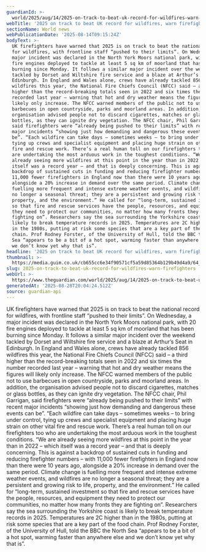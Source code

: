 ```yaml
---
guardianId: >-
  world/2025/aug/14/2025-on-track-to-beat-uk-record-for-wildfires-warn-firefighters
webTitle: '2025 on track to beat UK record for wildfires, warn firefighters'
sectionName: World news
webPublicationDate: '2025-08-14T09:15:24Z'
bodyText: >-
  UK firefighters have warned that 2025 is on track to beat the national record
  for wildfires, with frontline staff “pushed to their limits”. On Wednesday, a
  major incident was declared in the North York Moors national park, with 20
  fire engines deployed to tackle at least 5 sq km of moorland that has been
  burning since Monday. It follows a similar major incident over the weekend
  tackled by Dorset and Wiltshire fire service and a blaze at Arthur’s Seat in
  Edinburgh. In England and Wales alone, crews have already tackled 856
  wildfires this year, the National Fire Chiefs Council (NFCC) said – a third
  higher than the record-breaking totals seen in 2022 and six times the number
  recorded last year – warning that hot and dry weather means the figures will
  likely only increase. The NFCC warned members of the public not to use
  barbecues in open countryside, parks and moorland areas. In addition, the
  organisation advised people not to discard cigarettes, matches or glass
  bottles, as they can ignite dry vegetation. The NFCC chair, Phil Garrigan,
  said firefighters were “already being pushed to their limits” with recent
  major incidents “showing just how demanding and dangerous these events can
  be”. “Each wildfire can take days – sometimes weeks – to bring under control,
  tying up crews and specialist equipment and placing huge strain on other vital
  fire and rescue work. There’s a real human toll on our firefighters too who
  are undertaking the most arduous work in the toughest conditions. “We are
  already seeing more wildfires at this point in the year than in 2022 – which
  itself was a record year – and that is deeply concerning. This is against a
  backdrop of sustained cuts in funding and reducing firefighter numbers – with
  11,000 fewer firefighters in England now than there were 10 years ago,
  alongside a 20% increase in demand over the same period. Climate change is
  fuelling more frequent and intense extreme weather events, and wildfires are
  no longer a seasonal threat; they are a persistent and growing risk to life,
  property, and the environment.” He called for “long-term, sustained investment
  so that fire and rescue services have the people, resources, and equipment
  they need to protect our communities, no matter how many fronts they are
  fighting on”. Researchers say the sea surrounding the Yorkshire coast is
  likely to break temperature records in 2025. Temperatures are 2C higher than
  in the 1980s, putting at risk some species that are a key part of the food
  chain. Prof Rodney Forster, of the University of Hull, told the BBC the North
  Sea “appears to be a bit of a hot spot, warming faster than anywhere else and
  we don’t know yet why that is”.
headline: '2025 on track to beat UK record for wildfires, warn firefighters'
thumbnail: >-
  https://media.guim.co.uk/cb655cc6e34f90571cf5a59d85364b129b49d4a9/64_0_1920_1536/500.jpg
slug: 2025-on-track-to-beat-uk-record-for-wildfires-warn-firefighters
webUrl: >-
  https://www.theguardian.com/world/2025/aug/14/2025-on-track-to-beat-uk-record-for-wildfires-warn-firefighters
generatedAt: '2025-08-28T20:04:24.512Z'
source: guardian-api
---
```

UK firefighters have warned that 2025 is on track to beat the national record for wildfires, with frontline staff “pushed to their limits”. On Wednesday, a major incident was declared in the North York Moors national park, with 20 fire engines deployed to tackle at least 5 sq km of moorland that has been burning since Monday. It follows a similar major incident over the weekend tackled by Dorset and Wiltshire fire service and a blaze at Arthur’s Seat in Edinburgh. In England and Wales alone, crews have already tackled 856 wildfires this year, the National Fire Chiefs Council (NFCC) said – a third higher than the record-breaking totals seen in 2022 and six times the number recorded last year – warning that hot and dry weather means the figures will likely only increase. The NFCC warned members of the public not to use barbecues in open countryside, parks and moorland areas. In addition, the organisation advised people not to discard cigarettes, matches or glass bottles, as they can ignite dry vegetation. The NFCC chair, Phil Garrigan, said firefighters were “already being pushed to their limits” with recent major incidents “showing just how demanding and dangerous these events can be”. “Each wildfire can take days – sometimes weeks – to bring under control, tying up crews and specialist equipment and placing huge strain on other vital fire and rescue work. There’s a real human toll on our firefighters too who are undertaking the most arduous work in the toughest conditions. “We are already seeing more wildfires at this point in the year than in 2022 – which itself was a record year – and that is deeply concerning. This is against a backdrop of sustained cuts in funding and reducing firefighter numbers – with 11,000 fewer firefighters in England now than there were 10 years ago, alongside a 20% increase in demand over the same period. Climate change is fuelling more frequent and intense extreme weather events, and wildfires are no longer a seasonal threat; they are a persistent and growing risk to life, property, and the environment.” He called for “long-term, sustained investment so that fire and rescue services have the people, resources, and equipment they need to protect our communities, no matter how many fronts they are fighting on”. Researchers say the sea surrounding the Yorkshire coast is likely to break temperature records in 2025. Temperatures are 2C higher than in the 1980s, putting at risk some species that are a key part of the food chain. Prof Rodney Forster, of the University of Hull, told the BBC the North Sea “appears to be a bit of a hot spot, warming faster than anywhere else and we don’t know yet why that is”.

